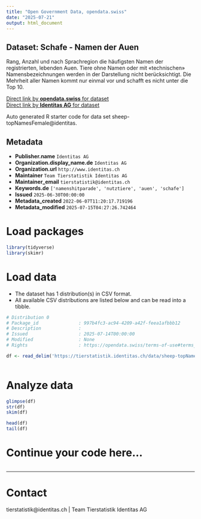 ```yaml
---
title: "Open Government Data, opendata.swiss"
date: "2025-07-21"
output: html_document
---
```


## Dataset: Schafe - Namen der Auen

Rang, Anzahl und nach Sprachregion die häufigsten Namen der registrierten, lebenden Auen. Tiere ohne Namen oder mit «technischen» Namensbezeichnungen werden in der Darstellung nicht berücksichtigt. Die Mehrheit aller Namen kommt nur einmal vor und schafft es nicht unter die Top 10.

[Direct link by **opendata.swiss** for dataset](https://opendata.swiss/de/dataset/schafe-namen-der-auen)<br>
[Direct link by **Identitas AG** for dataset](https://tierstatistik.identitas.ch/)

Auto generated R starter code for data set sheep-topNamesFemale@identitas.

## Metadata

- **Publisher.name** `Identitas AG`
- **Organization.display_name.de** `Identitas AG`
- **Organization.url** `http://www.identitas.ch`
- **Maintainer** `Team Tierstatistik Identitas AG`
- **Maintainer_email** `tierstatistik@identitas.ch`
- **Keywords.de** `['namenshitparade', 'nutztiere', 'auen', 'schafe']`
- **Issued** `2025-06-30T00:00:00`
- **Metadata_created** `2022-06-07T11:20:17.719196`
- **Metadata_modified** `2025-07-15T04:27:26.742464`


# Load packages

```r

library(tidyverse)
library(skimr)

```

# Load data

-   The dataset has 1 distribution(s) in CSV format.
-   All available CSV distributions are listed below and can be read into a tibble.

```r

# Distribution 0
# Package_id               : 997b4fc3-ac94-4209-a42f-feea1afbbb12
# Description              : 
# Issued                   : 2025-07-14T00:00:00
# Modified                 : None
# Rights                   : https://opendata.swiss/terms-of-use#terms_by

df <- read_delim('https://tierstatistik.identitas.ch/data/sheep-topNamesFemale.csv')



```

# Analyze data

```r

glimpse(df)
str(df)
skim(df)

head(df)
tail(df)

```

# Continue your code here...

```r

```

------------------------------------------------------------------------

# Contact

tierstatistik@identitas.ch | Team Tierstatistik Identitas AG
